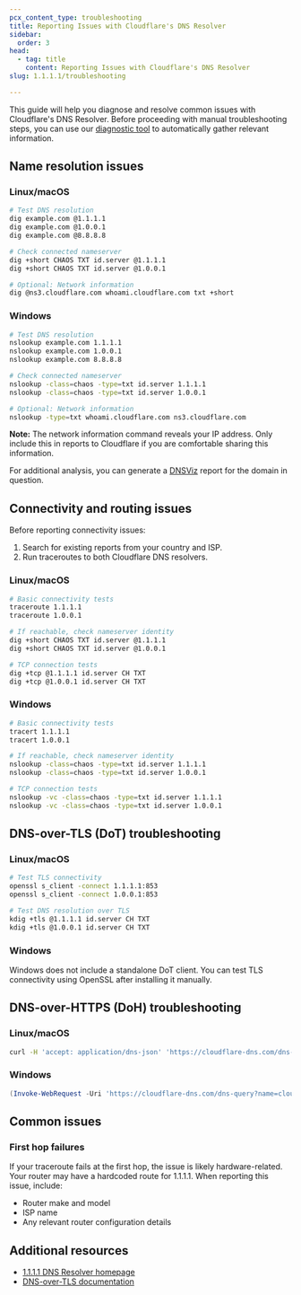 ```yaml
---
pcx_content_type: troubleshooting
title: Reporting Issues with Cloudflare's DNS Resolver
sidebar:
  order: 3
head:
  - tag: title
    content: Reporting Issues with Cloudflare's DNS Resolver
slug: 1.1.1.1/troubleshooting

---
```



This guide will help you diagnose and resolve common issues with Cloudflare's DNS Resolver. Before proceeding with manual troubleshooting steps, you can use our [diagnostic tool](https://one.one.one.one/help/) to automatically gather relevant information.

## Name resolution issues

### Linux/macOS

```sh
# Test DNS resolution
dig example.com @1.1.1.1
dig example.com @1.0.0.1
dig example.com @8.8.8.8

# Check connected nameserver
dig +short CHAOS TXT id.server @1.1.1.1
dig +short CHAOS TXT id.server @1.0.0.1

# Optional: Network information
dig @ns3.cloudflare.com whoami.cloudflare.com txt +short
```

### Windows

```sh
# Test DNS resolution
nslookup example.com 1.1.1.1
nslookup example.com 1.0.0.1
nslookup example.com 8.8.8.8

# Check connected nameserver
nslookup -class=chaos -type=txt id.server 1.1.1.1
nslookup -class=chaos -type=txt id.server 1.0.0.1

# Optional: Network information
nslookup -type=txt whoami.cloudflare.com ns3.cloudflare.com
```

**Note:** The network information command reveals your IP address. Only include this in reports to Cloudflare if you are comfortable sharing this information.

For additional analysis, you can generate a [DNSViz](http://dnsviz.net/) report for the domain in question.

## Connectivity and routing issues

Before reporting connectivity issues:

1. Search for existing reports from your country and ISP.
2. Run traceroutes to both Cloudflare DNS resolvers.

### Linux/macOS

```sh
# Basic connectivity tests
traceroute 1.1.1.1
traceroute 1.0.0.1

# If reachable, check nameserver identity
dig +short CHAOS TXT id.server @1.1.1.1
dig +short CHAOS TXT id.server @1.0.0.1

# TCP connection tests
dig +tcp @1.1.1.1 id.server CH TXT
dig +tcp @1.0.0.1 id.server CH TXT
```

### Windows

```sh
# Basic connectivity tests
tracert 1.1.1.1
tracert 1.0.0.1

# If reachable, check nameserver identity
nslookup -class=chaos -type=txt id.server 1.1.1.1
nslookup -class=chaos -type=txt id.server 1.0.0.1

# TCP connection tests
nslookup -vc -class=chaos -type=txt id.server 1.1.1.1
nslookup -vc -class=chaos -type=txt id.server 1.0.0.1
```

## DNS-over-TLS (DoT) troubleshooting

### Linux/macOS

```sh
# Test TLS connectivity
openssl s_client -connect 1.1.1.1:853
openssl s_client -connect 1.0.0.1:853

# Test DNS resolution over TLS
kdig +tls @1.1.1.1 id.server CH TXT
kdig +tls @1.0.0.1 id.server CH TXT
```

### Windows

Windows does not include a standalone DoT client. You can test TLS connectivity using OpenSSL after installing it manually.

## DNS-over-HTTPS (DoH) troubleshooting

### Linux/macOS

```sh
curl -H 'accept: application/dns-json' 'https://cloudflare-dns.com/dns-query?name=cloudflare.com&type=AAAA'
```

### Windows

```powershell
(Invoke-WebRequest -Uri 'https://cloudflare-dns.com/dns-query?name=cloudflare.com&type=AAAA').RawContent
```

## Common issues

### First hop failures

If your traceroute fails at the first hop, the issue is likely hardware-related. Your router may have a hardcoded route for 1.1.1.1. When reporting this issue, include:

- Router make and model
- ISP name
- Any relevant router configuration details

## Additional resources

- [1.1.1.1 DNS Resolver homepage](https://1.1.1.1)
- [DNS-over-TLS documentation](/1.1.1.1/encryption/dns-over-tls/)

